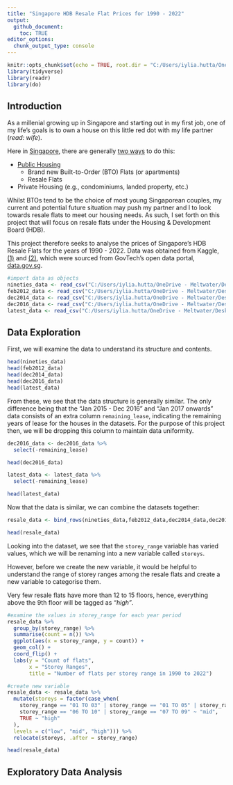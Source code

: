 ```yaml
---
title: "Singapore HDB Resale Flat Prices for 1990 - 2022"
output: 
  github_document:
    toc: TRUE
editor_options: 
  chunk_output_type: console
---
```


```r
knitr::opts_chunk$set(echo = TRUE, root.dir = "C:/Users/iylia.hutta/OneDrive - Meltwater/Desktop/Data Stuff/Singapore HDB Flat Resale Prices")
library(tidyverse)
library(readr)
library(do)
```

## Introduction

As a millenial growing up in Singapore and starting out in my first job, one of my life's goals is to own a house on this little red dot with my life partner (*read: wife*). 

Here in [Singapore](https://en.wikipedia.org/wiki/Singapore), there are generally [two ways](https://www.propertyguru.com.sg/property-guides/the-different-types-of-housing-in-singapore-9916) to do this:

- [Public Housing](https://www.hdb.gov.sg/about-us/our-role/public-housing-a-singapore-icon)
  - Brand new Built-to-Order (BTO) Flats (or apartments)
  - Resale Flats
- Private Housing (e.g., condominiums, landed property, etc.)

Whilst BTOs tend to be the choice of most young Singaporean couples, my current and potential future situation may push my partner and I to look towards resale flats to meet our housing needs. As such, I set forth on this project that will focus on resale flats under the Housing & Development Board (HDB).

This project therefore seeks to analyse the prices of Singapore's HDB Resale Flats for the years of 1990 - 2022. Data was obtained from Kaggle, [(1)](https://www.kaggle.com/datasets/syrahmadi/resale-hdb-flat-prices-2000-2022) and [(2)](https://www.kaggle.com/datasets/chngyuanlongrandy/hdb-prices-with-closest-mrt-distance), which were sourced from GovTech's open data portal, [data.gov.sg](https://data.gov.sg/dataset/resale-flat-prices).

```r
#import data as objects
nineties_data <- read_csv("C:/Users/iylia.hutta/OneDrive - Meltwater/Desktop/Data Stuff/Singapore HDB Flat Resale Prices/Data/resale-flat-prices-based-on-approval-date-1990-1999.csv")
feb2012_data <- read_csv("C:/Users/iylia.hutta/OneDrive - Meltwater/Desktop/Data Stuff/Singapore HDB Flat Resale Prices/Data/resale-flat-prices-based-on-approval-date-2000-feb-2012.csv")
dec2014_data <- read_csv("C:/Users/iylia.hutta/OneDrive - Meltwater/Desktop/Data Stuff/Singapore HDB Flat Resale Prices/Data/resale-flat-prices-based-on-registration-date-from-mar-2012-to-dec-2014.csv")
dec2016_data <- read_csv("C:/Users/iylia.hutta/OneDrive - Meltwater/Desktop/Data Stuff/Singapore HDB Flat Resale Prices/Data/resale-flat-prices-based-on-registration-date-from-jan-2015-to-dec-2016.csv")
latest_data <- read_csv("C:/Users/iylia.hutta/OneDrive - Meltwater/Desktop/Data Stuff/Singapore HDB Flat Resale Prices/Data/resale-flat-prices-based-on-registration-date-from-jan-2017-onwards.csv")
```


## Data Exploration

First, we will examine the data to understand its structure and contents.

```r
head(nineties_data)
head(feb2012_data)
head(dec2014_data)
head(dec2016_data)
head(latest_data)
```

From these, we see that the data structure is generally similar. The only difference being that the "Jan 2015 - Dec 2016" and "Jan 2017 onwards" data consists of an extra column `remaining_lease`, indicating the remaining years of lease for the houses in the datasets. For the purpose of this project then, we will be dropping this column to maintain data uniformity.

```r
dec2016_data <- dec2016_data %>% 
  select(-remaining_lease)

head(dec2016_data)

latest_data <- latest_data %>% 
  select(-remaining_lease)

head(latest_data)
```

Now that the data is similar, we can combine the datasets together:

```r
resale_data <- bind_rows(nineties_data,feb2012_data,dec2014_data,dec2016_data,latest_data)

head(resale_data)
```

Looking into the dataset, we see that the `storey_range` variable has varied values, which we will be renaming into a new variable called `storeys`.

However, before we create the new variable, it would be helpful to understand the range of storey ranges among the resale flats and create a new variable to categorise them. 

Very few resale flats have more than 12 to 15 floors, hence, everything above the 9th floor will be tagged as *"high"*.

```r
#examine the values in storey_range for each year period
resale_data %>% 
  group_by(storey_range) %>% 
  summarise(count = n()) %>% 
  ggplot(aes(x = storey_range, y = count)) +
  geom_col() +
  coord_flip() +
  labs(y = "Count of flats",
       x = "Storey Ranges",
       title = "Number of flats per storey range in 1990 to 2022")

#create new variable 
resale_data <- resale_data %>% 
  mutate(storeys = factor(case_when(
    storey_range == "01 TO 03" | storey_range == "01 TO 05" | storey_range == "04 TO 06" ~ "low",
    storey_range == "06 TO 10" | storey_range == "07 TO 09" ~ "mid",
    TRUE ~ "high"
  ),
  levels = c("low", "mid", "high"))) %>% 
  relocate(storeys, .after = storey_range)

head(resale_data)
```

## Exploratory Data Analysis





